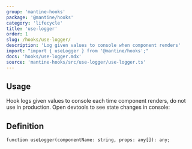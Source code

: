 ```yaml
---
group: 'mantine-hooks'
package: '@mantine/hooks'
category: 'lifecycle'
title: 'use-logger'
order: 1
slug: /hooks/use-logger/
description: 'Log given values to console when component renders'
import: "import { useLogger } from '@mantine/hooks';"
docs: 'hooks/use-logger.mdx'
source: 'mantine-hooks/src/use-logger/use-logger.ts'
---
```



## Usage

Hook logs given values to console each time component renders, do not use in production. Open devtools to see state changes in console:

<Demo data={HooksDemos.useLoggerDemo} />

## Definition

```tsx
function useLogger(componentName: string, props: any[]): any;
```
